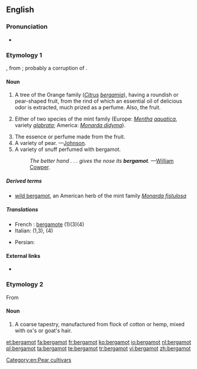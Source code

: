 ==English==

===Pronunciation===
*{{a|US}} {{IPA|/ˈbɝɡəˌmɒt/}}

===Etymology 1===
{{etyl|fr}} {{term|bergamote|lang=fr}}, from {{etyl|it}} {{term|bergamotta|lang=it}}; probably a corruption of {{etyl|tr}} {{term|bey armudu||a lord's pear|lang=tr}}.

====Noun====
{{en-noun|s|-}}

# {{botany}} A tree of the Orange family (''[[Citrus]] [[bergamia]]''), having a roundish or pear-shaped fruit, from the rind of which an essential oil of delicious odor is extracted, much prized as a perfume. Also, the fruit. 
# {{botany}} Either of two species of the mint family (Europe: ''[[Mentha]] [[aquatica]]'', variety ''[[glabrata]]''; America: ''[[Monarda didyma]]'').
# The essence or perfume made from the fruit.
# A variety of pear. —[[Johnson]].
# A variety of snuff perfumed with bergamot.
#:''The better hand . . . gives the nose its '''bergamot'''.'' —[[w:William Cowper|William Cowper]].

=====Derived terms=====
*[[wild bergamot]], an American herb of the mint family ''[[Monarda fistulosa]]''

=====Translations=====
{{checktrans-top}}
* French : [[bergamote]] (1)(3)(4)
*Italian: {{t-|it|bergamotto|m}} (1,3), {{t-|it|bergamotta|f}} (4)
{{trans-mid}}
*Persian: {{t|fa|ترنج|tr=toranj|xs=Persian}}
{{trans-bottom}}

====External links====
*{{projectlink|Americana|Bergamot}}

===Etymology 2===
From {{term|Bergamo|lang=it}}

====Noun====
{{en-noun|-|s}}

# A coarse tapestry, manufactured from flock of cotton or hemp, mixed with ox's or goat's hair.

[[Category:en:Pear cultivars]]

[[et:bergamot]]
[[fa:bergamot]]
[[fr:bergamot]]
[[ko:bergamot]]
[[io:bergamot]]
[[nl:bergamot]]
[[pl:bergamot]]
[[ta:bergamot]]
[[te:bergamot]]
[[tr:bergamot]]
[[vi:bergamot]]
[[zh:bergamot]]